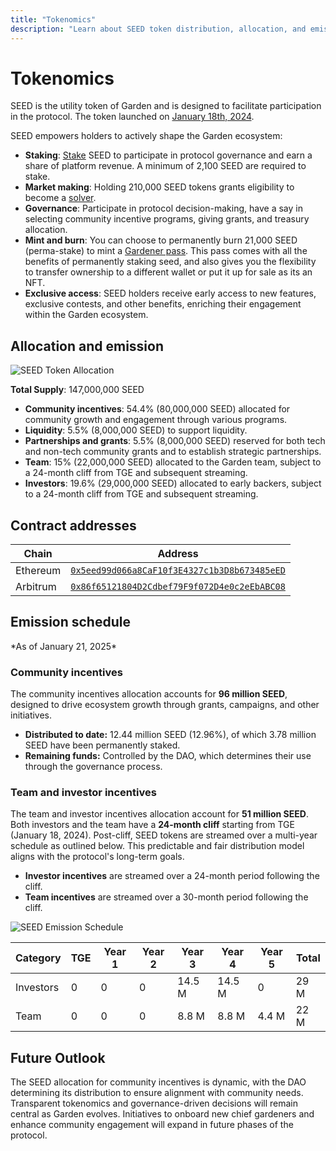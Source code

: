 ```yaml
---
title: "Tokenomics"
description: "Learn about SEED token distribution, allocation, and emission schedule"
---
```


# Tokenomics

SEED is the utility token of Garden and is designed to facilitate participation in the protocol. The token launched on [January 18th, 2024](https://etherscan.io/tx/0x02446e6d65cef97f2a172382179c035bf5cd5738dfc1ba3c01c7f8a8439ec00d).

SEED empowers holders to actively shape the Garden ecosystem:

- **Staking**: [Stake](/home/fundamentals/introduction/stakers) SEED to participate in protocol governance and earn a share of platform revenue. A minimum of 2,100 SEED are required to stake.
- **Market making**: Holding 210,000 SEED tokens grants eligibility to become a [solver](/home/fundamentals/introduction/solvers).
- **Governance**: Participate in protocol decision-making, have a say in selecting community incentive programs, giving grants, and treasury allocation.
- **Mint and burn**: You can choose to permanently burn 21,000 SEED (perma-stake) to mint a [Gardener pass](/home/governance/gardener-pass). This pass comes with all the benefits of permanently staking seed, and also gives you the flexibility to transfer ownership to a different wallet or put it up for sale as its an NFT.
- **Exclusive access**: SEED holders receive early access to new features, exclusive contests, and other benefits, enriching their engagement within the Garden ecosystem.

## Allocation and emission

<Frame>
  <img src="/images/token_allocations.png" alt="SEED Token Allocation" />
</Frame>

**Total Supply**: 147,000,000 SEED

- **Community incentives**: 54.4% (80,000,000 SEED) allocated for community growth and engagement through various programs.
- **Liquidity**: 5.5% (8,000,000 SEED) to support liquidity.
- **Partnerships and grants**: 5.5% (8,000,000 SEED) reserved for both tech and non-tech community grants and to establish strategic partnerships.
- **Team**: 15% (22,000,000 SEED) allocated to the Garden team, subject to a 24-month cliff from TGE and subsequent streaming.
- **Investors**: 19.6% (29,000,000 SEED) allocated to early backers, subject to a 24-month cliff from TGE and subsequent streaming.

## Contract addresses

| Chain | Address |
| --- | --- |
| Ethereum| [`0x5eed99d066a8CaF10f3E4327c1b3D8b673485eED`](https://etherscan.io/address/0x5eed99d066a8CaF10f3E4327c1b3D8b673485eED)|
| Arbitrum | [`0x86f65121804D2Cdbef79F9f072D4e0c2eEbABC08`](https://arbiscan.io/address/0x86f65121804D2Cdbef79F9f072D4e0c2eEbABC08)|

## Emission schedule

<Note>
*As of January 21, 2025*
</Note>

### Community incentives

The community incentives allocation accounts for **96 million SEED**, designed to drive ecosystem growth through grants, campaigns, and other initiatives.

- **Distributed to date:** 12.44 million SEED (12.96%), of which 3.78 million SEED have been permanently staked.
- **Remaining funds:** Controlled by the DAO, which determines their use through the governance process.

### Team and investor incentives

The team and investor incentives allocation account for **51 million SEED**. Both investors and the team have a **24-month cliff** starting from TGE (January 18, 2024). Post-cliff, SEED tokens are streamed over a multi-year schedule as outlined below. This predictable and fair distribution model aligns with the protocol's long-term goals.

- **Investor incentives** are streamed over a 24-month period following the cliff.
- **Team incentives** are streamed over a 30-month period following the cliff.

<Frame>
  <img src="/images/emission.png" alt="SEED Emission Schedule" />
</Frame>


| Category  | TGE | Year 1 | Year 2 | Year 3 | Year 4 | Year 5 | Total |
| --------- | --- | ------ | ------ | ------ | ------ | ------ | ----- |
| Investors | 0   | 0      | 0      | 14.5 M | 14.5 M | 0      | 29 M  |
| Team      | 0   | 0      | 0      | 8.8 M  | 8.8 M  | 4.4 M  | 22 M  |


## Future Outlook

The SEED allocation for community incentives is dynamic, with the DAO determining its distribution to ensure alignment with community needs. Transparent tokenomics and governance-driven decisions will remain central as Garden evolves. Initiatives to onboard new chief gardeners and enhance community engagement will expand in future phases of the protocol. 
